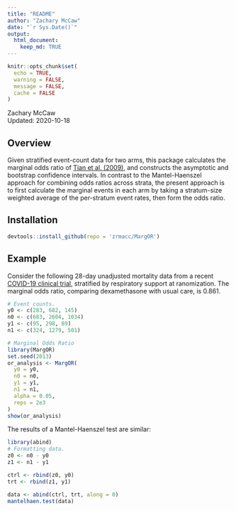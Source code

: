 ```yaml
---
title: "README"
author: "Zachary McCaw"
date: "`r Sys.Date()`"
output: 
  html_document: 
    keep_md: TRUE
--- 
```


```r
knitr::opts_chunk$set(
  echo = TRUE, 
  warning = FALSE, 
  message = FALSE, 
  cache = FALSE
)
```

Zachary McCaw <br>
Updated: 2020-10-18

## Overview

Given stratified event-count data for two arms, this package calculates the marginal odds ratio of [Tian et al. (2009)](https://doi.org/10.1093/biostatistics/kxn034), and constructs the asymptotic and bootstrap confidence intervals. In contrast to the Mantel-Haenszel approach for combining odds ratios across strata, the present approach is to first calculate the marginal events in each arm by taking a stratum-size weighted average of the per-stratum event rates, then form the odds ratio. 

## Installation

```r
devtools::install_github(repo = 'zrmacc/MargOR')
```

## Example

Consider the following 28-day unadjusted mortality data from a recent [COVID-19 clinical trial](https://www.nejm.org/doi/full/10.1056/NEJMoa2021436), stratified by respiratory support at ranomization. The marginal odds ratio, comparing dexamethasone with usual care, is 0.861. 

```r
# Event counts.
y0 <- c(283, 682, 145)
n0 <- c(683, 2604, 1034)
y1 <- c(95, 298, 89)
n1 <- c(324, 1279, 501)

# Marginal Odds Ratio
library(MargOR)
set.seed(2013)
or_analysis <- MargOR(
  y0 = y0,
  n0 = n0,
  y1 = y1,
  n1 = n1,
  alpha = 0.05,
  reps = 2e3
)
show(or_analysis)

```

The results of a Mantel-Haenszel test are similar:

```r
library(abind)
# Formatting data.
z0 <- n0 - y0
z1 <- n1 - y1

ctrl <- rbind(z0, y0)
trt <- rbind(z1, y1)

data <- abind(ctrl, trt, along = 0)
mantelhaen.test(data)

```


